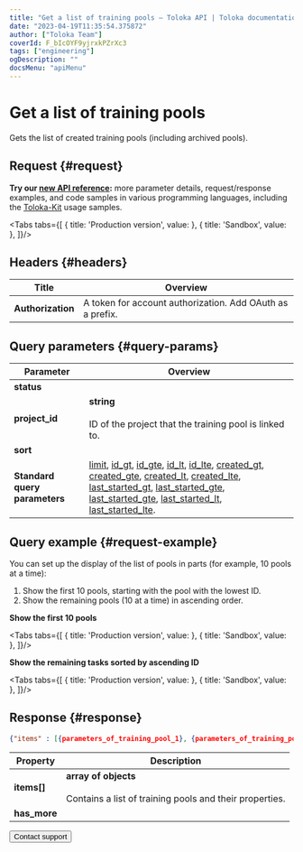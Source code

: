 ```yaml
---
title: "Get a list of training pools — Toloka API | Toloka documentation"
date: "2023-04-19T11:35:54.375872"
author: ["Toloka Team"]
coverId: F_bIcOYF9yjrxkPZrXc3
tags: ["engineering"]
ogDescription: ""
docsMenu: "apiMenu"
---
```



# Get a list of training pools

<Announce/>

Gets the list of created training pools (including archived pools).

## Request {#request}

<Note mode="tip" title="Tip">

**Try our [new API reference](https://toloka.ai/docs/api/api-reference/#get-/trainings):** more parameter details, request/response examples, and code samples in various programming languages, including the [Toloka-Kit](/docs/toloka-kit/) usage samples.

</Note>

<Tabs tabs={[
  { title: 'Production version', value: <GetTrainingListList1/> },
  { title: 'Sandbox', value: <GetTrainingListList2/> },
]}/>

## Headers {#headers}

Title | Overview
----- | -----
**Authorization** | A token for account authorization. Add OAuth as a prefix.

## Query parameters {#query-params}

<QueryParams/>

Parameter | Overview
----- | -----
**status** | <GetTrainingListTable1/>
**project_id** | **string**<br/><br/>ID of the project that the training pool is linked to.
**sort** | <GetTrainingListTable2/>
**Standard query parameters** | [limit](/docs/api/standard-query-parameters#limit), [id_gt](/docs/api/standard-query-parameters#id_gt), [id_gte](/docs/api/standard-query-parameters#id_gte), [id_lt](/docs/api/standard-query-parameters#id_lt), [id_lte](/docs/api/standard-query-parameters#id_lte), [created_gt](/docs/api/standard-query-parameters#created_gt), [created_gte](/docs/api/standard-query-parameters#created_gte), [created_lt](/docs/api/standard-query-parameters#created_lt), [created_lte](/docs/api/standard-query-parameters#created_lte), [last_started_gt](/docs/api/standard-query-parameters#last_started_gt), [last_started_gte](/docs/api/standard-query-parameters#last_started_gte), [last_started_gte](/docs/api/standard-query-parameters#last_started_gte), [last_started_lt](/docs/api/standard-query-parameters#last_started_lt), [last_started_lte](/docs/api/standard-query-parameters#last_started_lte).

## Query example {#request-example}

You can set up the display of the list of pools in parts (for example, 10 pools at a time):

1. Show the first 10 pools, starting with the pool with the lowest ID.
1. Show the remaining pools (10 at a time) in ascending order.

**Show the first 10 pools**

<Tabs tabs={[
  { title: 'Production version', value: <GetTrainingListList3/> },
  { title: 'Sandbox', value: <GetTrainingListList4/> },
]}/>

**Show the remaining tasks sorted by ascending ID**

<Tabs tabs={[
  { title: 'Production version', value: <GetTrainingListList5/> },
  { title: 'Sandbox', value: <GetTrainingListList6/> },
]}/>

## Response {#response}

```json
{"items" : [{parameters_of_training_pool_1}, {parameters_of_training_pool_2}, ... {parameters_of_training_pool__n_}], "has_more": false}
```

Property | Description
----- | -----
**items[]** | **array of objects**<br/><br/>Contains a list of training pools and their properties.
**has_more** | <HasMore/>

<Button themeColor="light" view="default" size="l" type="link" url="/docs/guide/troubleshooting/support?form-source=api-get-training-list">Contact support</Button>